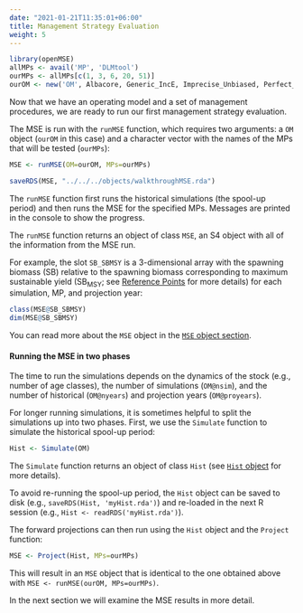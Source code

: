 ```yaml
---
date: "2021-01-21T11:35:01+06:00"
title: Management Strategy Evaluation
weight: 5
---
```


```r
library(openMSE)
allMPs <- avail('MP', 'DLMtool')
ourMPs <- allMPs[c(1, 3, 6, 20, 51)] 
ourOM <- new('OM', Albacore, Generic_IncE, Imprecise_Unbiased, Perfect_Imp)
```

Now that we have an operating model and a set of management procedures, we are ready to run our first management strategy evaluation.

The MSE is run with the `runMSE` function, which requires two arguments: a `OM` object (`ourOM` in this case) and a character vector with the names of the MPs that will be tested (`ourMPs`):

```r
MSE <- runMSE(OM=ourOM, MPs=ourMPs)
```

```r
saveRDS(MSE, "../../../objects/walkthroughMSE.rda")
```

The `runMSE` function first runs the historical simulations (the spool-up period) and then runs the MSE for the specified MPs. Messages are printed in the console to show the progress. 

The `runMSE` function returns an object of class `MSE`, an S4 object with all of the information from the MSE run.

For example, the slot `SB_SBMSY` is a 3-dimensional array with the spawning biomass ($\text{SB}$) relative to the spawning biomass corresponding to maximum sustainable yield ($\text{SB}_{\text{MSY}}$; see [Reference Points](/tutorial-reference_points/) for more details) for each simulation, MP, and projection year:

```r
class(MSE@SB_SBMSY)
dim(MSE@SB_SBMSY)
```

You can read more about the `MSE` object in the [`MSE` object section](/object-mse/).

#### Running the MSE in two phases

The time to run the simulations depends on the dynamics of the stock (e.g., number of age classes), the number of simulations (`OM@nsim`), and the number of historical (`OM@nyears`) and projection years (`OM@proyears`).

For longer running simulations, it is sometimes helpful to split the simulations up into two phases. First, we use the `Simulate` function to simulate the historical spool-up period:

```r
Hist <- Simulate(OM)
```

The `Simulate` function returns an object of class `Hist` (see [`Hist` object](/object-hist/) for more details).

To avoid re-running the spool-up period, the `Hist` object can be saved to disk (e.g., `saveRDS(Hist, 'myHist.rda')`) and re-loaded in the next R session (e.g., `Hist <- readRDS('myHist.rda')`).

The forward projections can then run using the `Hist` object and the `Project` function:

```r
MSE <- Project(Hist, MPs=ourMPs)
```

This will result in an `MSE` object that is identical to the one obtained above with `MSE <- runMSE(ourOM, MPs=ourMPs)`.

In the next section we will examine the MSE results in more detail.

